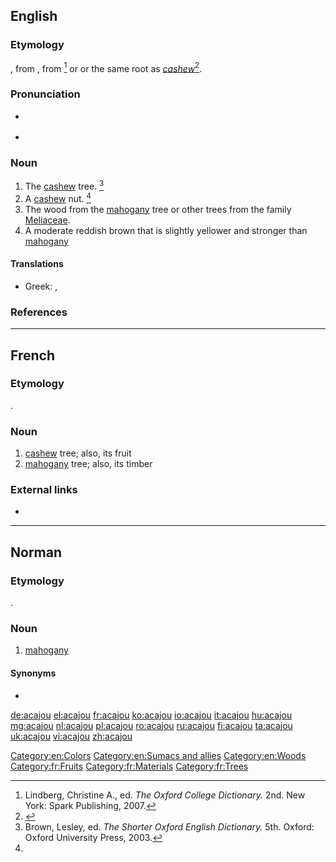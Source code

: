 ==English==

===Etymology===
{{borrowing|fr|acajou||cashew|lang=en}}, from {{etyl|pt|en}} {{term|acaju|lang=pt}}, from {{etyl|tpw|en}} {{term|acaju|lang=tpw}}<ref name=OCD>Lindberg, Christine A., ed. ''The Oxford College Dictionary.'' 2nd. New York: Spark Publishing, 2007.</ref> or {{term|agapu|agapú|mahogany|lang=tpw}} or the same root as ''[[cashew]]''<ref>{{R:Dictionary.com}}</ref>.

===Pronunciation===
* {{a|RP}} {{IPA|/ˈæ.kə.ʒuː/|lang=en}}
* {{a|US}} {{IPA|/ˈæ.kəˌʒu/|/ˈæ.kəˌd͡ʒu/|/a.kaˈʒu/|lang=en}}

===Noun===
{{en-noun}}

# The [[cashew]] tree. {{defdate|From the late 16th century.}}<ref name=SOED>Brown, Lesley, ed. ''The Shorter Oxford English Dictionary.'' 5th. Oxford: Oxford University Press, 2003.</ref>
# A [[cashew]] nut. {{defdate|From the late 16th century.}}<ref name=SOED/>
# The wood from the [[mahogany]] tree or other trees from the family [[Meliaceae]].
# A moderate reddish brown that is slightly yellower and stronger than [[mahogany]] {{color panel|4C2F27}}

====Translations====
{{trans-see|cashew tree|cashew}}

{{trans-see|cashew nut|cashew nut}}

{{trans-see|wood from trees of Meliaceae family|mahogany}}

{{trans-top|moderate reddish brown colour}}
* Greek: {{t|el|ακαζού|n|sc=Grek}}, {{t|el|καστανοκόκκινο|n|sc=Grek}}
{{trans-mid}}
{{trans-bottom}}

===References===
<references/>

[[Category:en:Colors]]
[[Category:en:Sumacs and allies]]
[[Category:en:Woods]]

----

==French==

===Etymology===
{{borrowing|pt|acaju|lang=fr}}.

===Noun===
{{fr-noun|m}}

# [[cashew]] tree; also, its fruit
# [[mahogany]] tree; also, its timber

===External links===
* {{R:TLFi}}

[[Category:fr:Fruits]]
[[Category:fr:Materials]]
[[Category:fr:Trees]]

----

==Norman==

===Etymology===
{{borrowing|fr|acajou|lang=nrf}}.

===Noun===
{{nrf-noun|m}}

# {{lb|nrf|Jersey}} [[mahogany]]

====Synonyms====
* {{l|nrf|méaguinné}}

{{catlangcode|nrf|Woods|Trees}}

[[de:acajou]]
[[el:acajou]]
[[fr:acajou]]
[[ko:acajou]]
[[io:acajou]]
[[it:acajou]]
[[hu:acajou]]
[[mg:acajou]]
[[nl:acajou]]
[[pl:acajou]]
[[ro:acajou]]
[[ru:acajou]]
[[fi:acajou]]
[[ta:acajou]]
[[uk:acajou]]
[[vi:acajou]]
[[zh:acajou]]